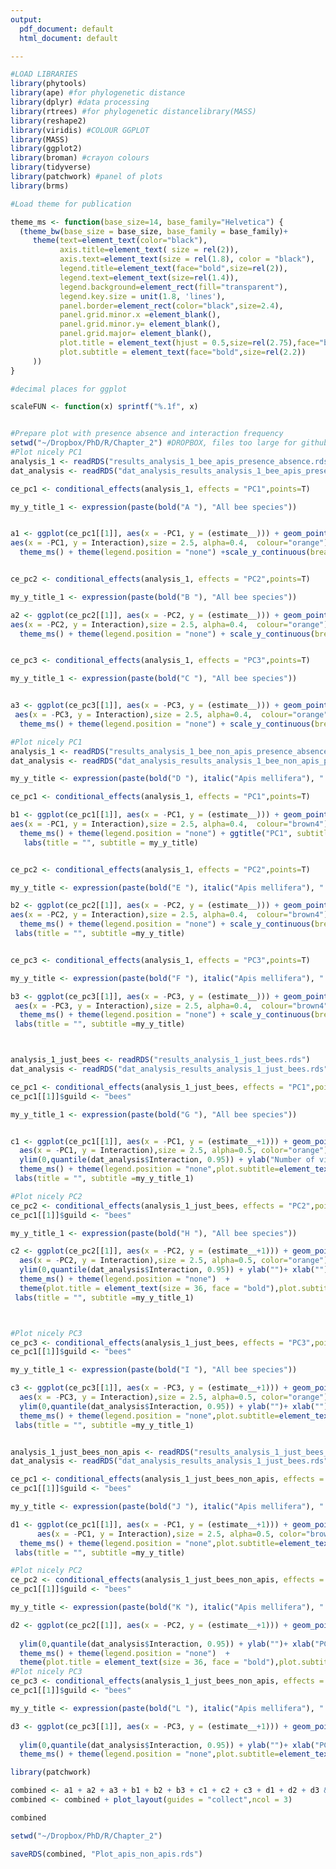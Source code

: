 ```yaml
---
output:
  pdf_document: default
  html_document: default

---
```




```r

#LOAD LIBRARIES 
library(phytools)
library(ape) #for phylogenetic distance
library(dplyr) #data processing
library(rtrees) #for phylogenetic distancelibrary(MASS)
library(reshape2)
library(viridis) #COLOUR GGPLOT
library(MASS)
library(ggplot2)
library(broman) #crayon colours
library(tidyverse)
library(patchwork) #panel of plots
library(brms)

#Load theme for publication

theme_ms <- function(base_size=14, base_family="Helvetica") {
  (theme_bw(base_size = base_size, base_family = base_family)+
     theme(text=element_text(color="black"),
           axis.title=element_text( size = rel(2)),
           axis.text=element_text(size = rel(1.8), color = "black"),
           legend.title=element_text(face="bold",size=rel(2)),
           legend.text=element_text(size=rel(1.4)),
           legend.background=element_rect(fill="transparent"),
           legend.key.size = unit(1.8, 'lines'),
           panel.border=element_rect(color="black",size=2.4),
           panel.grid.minor.x =element_blank(),
           panel.grid.minor.y= element_blank(),
           panel.grid.major= element_blank(),
           plot.title = element_text(hjust = 0.5,size=rel(2.75),face="bold"),
           plot.subtitle = element_text(face="bold",size=rel(2.2))
     ))
}

#decimal places for ggplot

scaleFUN <- function(x) sprintf("%.1f", x)


#Prepare plot with presence absence and interaction frequency
setwd("~/Dropbox/PhD/R/Chapter_2") #DROPBOX, files too large for github
#Plot nicely PC1
analysis_1 <- readRDS("results_analysis_1_bee_apis_presence_absence.rds")
dat_analysis <- readRDS("dat_analysis_results_analysis_1_bee_apis_presence_absence.rds")

ce_pc1 <- conditional_effects(analysis_1, effects = "PC1",points=T) 

my_y_title_1 <- expression(paste(bold("A "), "All bee species"))


a1 <- ggplot(ce_pc1[[1]], aes(x = -PC1, y = (estimate__))) + geom_point(data = dat_analysis,
aes(x = -PC1, y = Interaction),size = 2.5, alpha=0.4,  colour="orange") + geom_line(size=1.5,  colour="orange")  + ylab("Interaction")+ xlab("")+
  theme_ms() + theme(legend.position = "none") +scale_y_continuous(breaks = c(0,  1), labels=c("No", "Yes")) + labs(title = "PC1", subtitle = my_y_title_1)


ce_pc2 <- conditional_effects(analysis_1, effects = "PC2",points=T) 

my_y_title_1 <- expression(paste(bold("B "), "All bee species"))

a2 <- ggplot(ce_pc2[[1]], aes(x = -PC2, y = (estimate__))) + geom_point(data = dat_analysis,
aes(x = -PC2, y = Interaction),size = 2.5, alpha=0.4,  colour="orange") + geom_line(size=1.5, colour="orange")  + ylab("")+ xlab("")+
  theme_ms() + theme(legend.position = "none") + scale_y_continuous(breaks = c(0,  1), labels=c("No", "Yes")) + labs(title = "PC2", subtitle = my_y_title_1)


ce_pc3 <- conditional_effects(analysis_1, effects = "PC3",points=T) 

my_y_title_1 <- expression(paste(bold("C "), "All bee species"))


a3 <- ggplot(ce_pc3[[1]], aes(x = -PC3, y = (estimate__))) + geom_point(data = dat_analysis,
 aes(x = -PC3, y = Interaction),size = 2.5, alpha=0.4,  colour="orange") + geom_line(size=1.5,  colour="orange")  + ylab("")+ xlab("")+
  theme_ms() + theme(legend.position = "none") + scale_y_continuous(breaks = c(0,  1), labels=c("No", "Yes"))+ labs(title = "PC3", subtitle = my_y_title_1)

#Plot nicely PC1
analysis_1 <- readRDS("results_analysis_1_bee_non_apis_presence_absence.rds")
dat_analysis <- readRDS("dat_analysis_results_analysis_1_bee_non_apis_presence_absence.rds")

my_y_title <- expression(paste(bold("D "), italic("Apis mellifera"), " excluded"))

ce_pc1 <- conditional_effects(analysis_1, effects = "PC1",points=T) 

b1 <- ggplot(ce_pc1[[1]], aes(x = -PC1, y = (estimate__))) + geom_point(data = dat_analysis,
aes(x = -PC1, y = Interaction),size = 2.5, alpha=0.4,  colour="brown4") + geom_line(size=1.5,  colour="brown4")  + ylab("Interaction")+ xlab("")+
  theme_ms() + theme(legend.position = "none") + ggtitle("PC1", subtitle = "(d)")+scale_y_continuous(breaks = c(0,  1), labels=c("No", "Yes"))+
   labs(title = "", subtitle = my_y_title)


ce_pc2 <- conditional_effects(analysis_1, effects = "PC2",points=T) 

my_y_title <- expression(paste(bold("E "), italic("Apis mellifera"), " excluded"))

b2 <- ggplot(ce_pc2[[1]], aes(x = -PC2, y = (estimate__))) + geom_point(data = dat_analysis,
aes(x = -PC2, y = Interaction),size = 2.5, alpha=0.4,  colour="brown4") + geom_line(size=1.5,  colour="brown4")  + ylab("")+ xlab("")+
  theme_ms() + theme(legend.position = "none") + scale_y_continuous(breaks = c(0,  1), labels=c("No", "Yes")) +
 labs(title = "", subtitle =my_y_title)


ce_pc3 <- conditional_effects(analysis_1, effects = "PC3",points=T) 

my_y_title <- expression(paste(bold("F "), italic("Apis mellifera"), " excluded"))

b3 <- ggplot(ce_pc3[[1]], aes(x = -PC3, y = (estimate__))) + geom_point(data = dat_analysis,
 aes(x = -PC3, y = Interaction),size = 2.5, alpha=0.4,  colour="brown4") + geom_line(size=1.5,  colour="brown4")  + ylab("")+ xlab("")+
  theme_ms() + theme(legend.position = "none") + scale_y_continuous(breaks = c(0,  1), labels=c("No", "Yes"))+
 labs(title = "", subtitle =my_y_title)



analysis_1_just_bees <- readRDS("results_analysis_1_just_bees.rds")
dat_analysis <- readRDS("dat_analysis_results_analysis_1_just_bees.rds")

ce_pc1 <- conditional_effects(analysis_1_just_bees, effects = "PC1",points=T) 
ce_pc1[[1]]$guild <- "bees"

my_y_title_1 <- expression(paste(bold("G "), "All bee species"))


c1 <- ggplot(ce_pc1[[1]], aes(x = -PC1, y = (estimate__+1))) + geom_point(data = dat_analysis,
  aes(x = -PC1, y = Interaction),size = 2.5, alpha=0.5, color="orange") + geom_line(size=1.4, color="orange") + 
  ylim(0,quantile(dat_analysis$Interaction, 0.95)) + ylab("Number of visits")+ xlab("")+
  theme_ms() + theme(legend.position = "none",plot.subtitle=element_text(size=30,face="bold")) +
 labs(title = "", subtitle =my_y_title_1)

#Plot nicely PC2
ce_pc2 <- conditional_effects(analysis_1_just_bees, effects = "PC2",points=T) 
ce_pc1[[1]]$guild <- "bees"

my_y_title_1 <- expression(paste(bold("H "), "All bee species"))

c2 <- ggplot(ce_pc2[[1]], aes(x = -PC2, y = (estimate__+1))) + geom_point(data = dat_analysis,
  aes(x = -PC2, y = Interaction),size = 2.5, alpha=0.5, color="orange") + geom_line(size=1.4, color="orange") + 
  ylim(0,quantile(dat_analysis$Interaction, 0.95)) + ylab("")+ xlab("")+
  theme_ms() + theme(legend.position = "none")  + 
  theme(plot.title = element_text(size = 36, face = "bold"),plot.subtitle=element_text(size=30,face="bold"))+
 labs(title = "", subtitle =my_y_title_1)



#Plot nicely PC3
ce_pc3 <- conditional_effects(analysis_1_just_bees, effects = "PC3",points=T)
ce_pc1[[1]]$guild <- "bees"

my_y_title_1 <- expression(paste(bold("I "), "All bee species"))

c3 <- ggplot(ce_pc3[[1]], aes(x = -PC3, y = (estimate__+1))) + geom_point(data = dat_analysis,
  aes(x = -PC3, y = Interaction),size = 2.5, alpha=0.5, color="orange") + geom_line(size=1.4, color="orange") + 
  ylim(0,quantile(dat_analysis$Interaction, 0.95)) + ylab("")+ xlab("")+
  theme_ms() + theme(legend.position = "none",plot.subtitle=element_text(size=30,face="bold")) +
 labs(title = "", subtitle =my_y_title_1)


analysis_1_just_bees_non_apis <- readRDS("results_analysis_1_just_bees_non_apis.rds")
dat_analysis <- readRDS("dat_analysis_results_analysis_1_just_bees.rds")

ce_pc1 <- conditional_effects(analysis_1_just_bees_non_apis, effects = "PC1",points=T) 
ce_pc1[[1]]$guild <- "bees"

my_y_title <- expression(paste(bold("J "), italic("Apis mellifera"), " excluded"))

d1 <- ggplot(ce_pc1[[1]], aes(x = -PC1, y = (estimate__+1))) + geom_point(data = dat_analysis,
      aes(x = -PC1, y = Interaction),size = 2.5, alpha=0.5, color="brown4") + geom_line(size=1.4, color="brown4")+  ylim(0,quantile(dat_analysis$Interaction, 0.95)) + ylab("Number of visits")+ xlab("PC1")+
  theme_ms() + theme(legend.position = "none",plot.subtitle=element_text(size=30,face="bold")) +
 labs(title = "", subtitle =my_y_title)

#Plot nicely PC2
ce_pc2 <- conditional_effects(analysis_1_just_bees_non_apis, effects = "PC2",points=T) 
ce_pc1[[1]]$guild <- "bees"

my_y_title <- expression(paste(bold("K "), italic("Apis mellifera"), " excluded"))

d2 <- ggplot(ce_pc2[[1]], aes(x = -PC2, y = (estimate__+1))) + geom_point(data = dat_analysis,
                                                                          aes(x = -PC2, y = Interaction),size = 2.5, alpha=0.5, color="brown4") + geom_line(size=1.4, color="brown4") + 
  ylim(0,quantile(dat_analysis$Interaction, 0.95)) + ylab("")+ xlab("PC2")+
  theme_ms() + theme(legend.position = "none")  +
  theme(plot.title = element_text(size = 36, face = "bold"),plot.subtitle=element_text(size=30,face="bold"))+ labs(title = "", subtitle = my_y_title)
#Plot nicely PC3
ce_pc3 <- conditional_effects(analysis_1_just_bees_non_apis, effects = "PC3",points=T)
ce_pc1[[1]]$guild <- "bees"

my_y_title <- expression(paste(bold("L "), italic("Apis mellifera"), " excluded"))

d3 <- ggplot(ce_pc3[[1]], aes(x = -PC3, y = (estimate__+1))) + geom_point(data = dat_analysis,
                                                                          aes(x = -PC3, y = Interaction),size = 2.5, alpha=0.5, color="brown4") + geom_line(size=1.4, color="brown4") + 
  ylim(0,quantile(dat_analysis$Interaction, 0.95)) + ylab("")+ xlab("PC3")+
  theme_ms() + theme(legend.position = "none",plot.subtitle=element_text(size=30,face="bold")) + labs(title = "", subtitle = my_y_title)

library(patchwork)

combined <- a1 + a2 + a3 + b1 + b2 + b3 + c1 + c2 + c3 + d1 + d2 + d3 & theme(legend.position = "right")
combined <- combined + plot_layout(guides = "collect",ncol = 3)

combined

setwd("~/Dropbox/PhD/R/Chapter_2")

saveRDS(combined, "Plot_apis_non_apis.rds")


```

